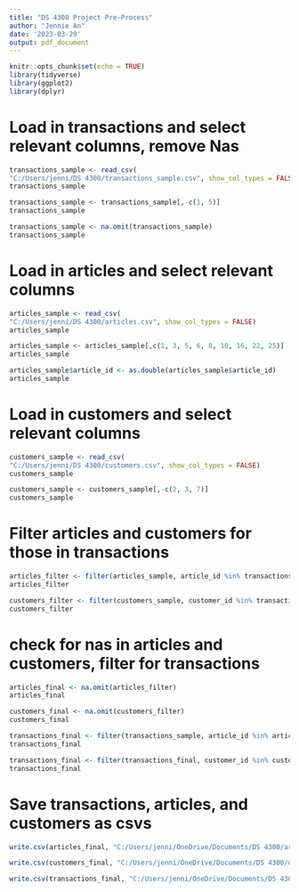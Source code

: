 ---
title: "DS 4300 Project Pre-Process"
author: "Jennie An"
date: '2023-03-29'
output: pdf_document
---

```{r setup, include=FALSE}
knitr::opts_chunk$set(echo = TRUE)
library(tidyverse)
library(ggplot2)
library(dplyr)
```

# Load in transactions and select relevant columns, remove Nas

```{r}
transactions_sample <- read_csv(
"C:/Users/jenni/DS 4300/transactions_sample.csv", show_col_types = FALSE)
transactions_sample
```

```{r}
transactions_sample <- transactions_sample[,-c(1, 5)]
transactions_sample
```

```{r}
transactions_sample <- na.omit(transactions_sample)
transactions_sample
```

# Load in articles and select relevant columns

```{r}
articles_sample <- read_csv(
"C:/Users/jenni/DS 4300/articles.csv", show_col_types = FALSE)
articles_sample
```

```{r}
articles_sample <- articles_sample[,c(1, 3, 5, 6, 8, 10, 16, 22, 25)]
articles_sample
```

```{r}
articles_sample$article_id <- as.double(articles_sample$article_id)
articles_sample
```

# Load in customers and select relevant columns

```{r}
customers_sample <- read_csv(
"C:/Users/jenni/DS 4300/customers.csv", show_col_types = FALSE)
customers_sample
```

```{r}
customers_sample <- customers_sample[,-c(2, 3, 7)]
customers_sample
```

# Filter articles and customers for those in transactions

```{r}
articles_filter <- filter(articles_sample, article_id %in% transactions_sample$article_id)
articles_filter
```

```{r}
customers_filter <- filter(customers_sample, customer_id %in% transactions_sample$customer_id)
customers_filter
```

# check for nas in articles and customers, filter for transactions

```{r}
articles_final <- na.omit(articles_filter)
articles_final
```

```{r}
customers_final <- na.omit(customers_filter)
customers_final
```

```{r}
transactions_final <- filter(transactions_sample, article_id %in% articles_final$article_id)
transactions_final
```

```{r}
transactions_final <- filter(transactions_final, customer_id %in% customers_final$customer_id)
transactions_final
```

# Save transactions, articles, and customers as csvs

```{r}
write.csv(articles_final, "C:/Users/jenni/OneDrive/Documents/DS 4300/articles_final.csv", row.names = FALSE)
```

```{r}
write.csv(customers_final, "C:/Users/jenni/OneDrive/Documents/DS 4300/customers_final.csv", row.names = FALSE)
```

```{r}
write.csv(transactions_final, "C:/Users/jenni/OneDrive/Documents/DS 4300/transactions_final.csv", row.names = FALSE)
```

